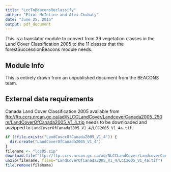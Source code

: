 ---
title: "LccToBeaconsReclassify"
author: "Eliot McIntire and Alex Chubaty"
date: "June 25, 2015"
output: pdf_document
---

This is a translator module to convert from 39 vegetation classes in the Land Cover Classification 2005 to the 11 classes that the forestSuccessionBeacons module needs.

## Module Info

This is entirely drawn from an unpublished document from the BEACONS team. 

## External data requirements

Canada Land Cover Classification 2005 available from [ftp://ftp.ccrs.nrcan.gc.ca/ad/NLCCLandCover/LandcoverCanada2005_250m/LandCoverOfCanada2005_V1_4.zip](ftp://ftp.ccrs.nrcan.gc.ca/ad/NLCCLandCover/LandcoverCanada2005_250m/LandCoverOfCanada2005_V1_4.zip) needs to be downloaded and unzipped to `LandCoverOfCanada2005_V1_4/LCC2005_V1_4a.tif`.

```{r download-data}
if (!file.exists("LandCoverOfCanada2005_V1_4")) {
  dir.create("LandCoverOfCanada2005_V1_4")
}
filename <- "lcc05.zip"
download.file("ftp://ftp.ccrs.nrcan.gc.ca/ad/NLCCLandCover/LandcoverCanada2005_250m/LandCoverOfCanada2005_V1_4.zip", filename, mode="wb")
unzip(filename, files="LandCoverOfCanada2005_V1_4/LCC2005_V1_4a.tif")
file.remove(filename)
```
